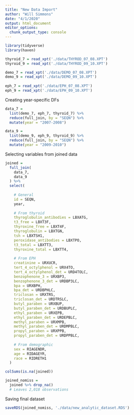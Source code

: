 ```yaml
---
title: "New Data Import"
author: "Will Simmons"
date: "4/1/2020"
output: html_document
editor_options: 
  chunk_output_type: console
---
```


```r
library(tidyverse)
library(haven)
```


```r

thyroid_7 = read_xpt('./data/THYROD_07_08.XPT')
thyroid_9 = read_xpt('./data/THYROD_09_10.XPT')

demo_7 = read_xpt('./data/DEMO_07_08.XPT')
demo_9 = read_xpt('./data/DEMO_09_10.XPT')
  
eph_7 = read_xpt('./data/EPH_07_08.XPT')
eph_9 = read_xpt('./data/EPH_09_10.XPT')

```

Creating year-specific DFs

```r

data_7 =
  list(demo_7, eph_7, thyroid_7) %>%
  reduce(full_join, by = "SEQN") %>% 
  mutate(year = "2007-2008")

data_9 =
  list(demo_9, eph_9, thyroid_9) %>%
  reduce(full_join, by = "SEQN") %>% 
  mutate(year = "2009-2010")

```

Selecting variables from joined data

```r

joined = 
  full_join(
    data_7,
    data_9
  ) %>%  
  select(
    
    # General
    id = SEQN,
    year,
    
    # From thyroid
    thyroglobulin_antibodies = LBXATG,
    t3_free = LBXT3F,
    thyroxine_free = LBXT4F,
    thyroglobulin = LBXTGN,
    tsh = LBXTSH1,
    peroxidase_antibodies = LBXTPO,
    t3_total = LBXTT3,
    thyroxine_total = LBXTT4,
    
    # From EPH
    creatinine = URXUCR,
    tert_4_octylphenol = URX4TO,
    tert_4_octylphenol_det = URD4TOLC,
    benzophenone_3 = URXBP3,
    benzophenone_3_det = URDBP3LC,
    bpa = URXBPH,
    bpa_det = URDBPHLC,
    triclosan = URXTRS,
    triclosan_det = URDTRSLC,
    butyl_paraben = URXBUP,  
    butyl_paraben_det = URDBUPLC, 
    ethyl_paraben = URXEPB,  
    ethyl_paraben_det = URDEPBLC, 
    methyl_paraben = URXMPB,
    methyl_paraben_det = URDMPBLC,
    propyl_paraben = URXPPB,
    propyl_paraben_det = URDPPBLC,
    
    # From demographic
    sex = RIAGENDR,
    age = RIDAGEYR,
    race = RIDRETH1
  )

colSums(is.na(joined))

joined_nomiss =
  joined %>% drop_na()
  # Leaves 2,018 observations


```

Saving final dataset

```r

saveRDS(joined_nomiss, './data/new_analytic_dataset.RDS')

```


